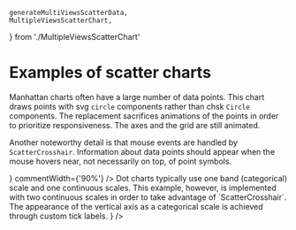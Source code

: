     generateMultiViewsScatterData,
    MultipleViewsScatterChart,
} from './MultipleViewsScatterChart'

<Meta title="Gallery/Scatter charts" />

# Examples of scatter charts

<Canvas>
    <Story name="bubbles">
        <Controller
            generator={generateBubbleScatterData}
            chart={BubbleScatterChart}
            steps={['axes', 'data', 'legend']}
        />
    </Story>
</Canvas>

<Canvas>
    <Story name="clusters">
        <Controller
            generator={generateClusterScatterData}
            chart={ClustersScatterChart}
            steps={['axes', 'legend', 'data']}
        />
    </Story>
</Canvas>

<Canvas>
    <Story name="tooltips on axes">
        <Controller generator={generateAxisTooltipScatterData} chart={AxisTooltipScatterChart} />
    </Story>
</Canvas>

<Canvas>
    <Story name="manhattan">
        <Controller
            generator={generateManhattanScatterData}
            chart={ManhattanScatterChart}
            steps={['axes', 'data']}
            comment={
                <div>
                    <p>
                        Manhattan charts often have a large number of data points. This chart draws
                        points with svg <code>circle</code> components rather than chsk
                        <code>Circle</code> components. The replacement sacrifices animations of the
                        points in order to prioritize responsiveness. The axes and the grid are still
                        animated.
                    </p>
                    <p>
                        Another noteworthy detail is that mouse events are handled by
                        <code>ScatterCrosshair</code>. Information about data points should appear when
                        the mouse hovers near, not necessarily on top, of point symbols.
                    </p>
                </div>
            }
            commentWidth={'90%'}
        />
    </Story>
</Canvas>

<Canvas>
    <Story name="error bars">
        <Controller
            generator={generateErrorsData}
            chart={ErrorsChart}
            steps={['axes', 'points', 'curve', 'legend']}
        />
    </Story>
</Canvas>

<Canvas>
    <Story name="regression">
        <Controller
            generator={generateSimpsonData}
            chart={SimpsonChart}
            steps={['axes', 'A', 'B', 'C']}
        />
    </Story>
</Canvas>

<Canvas>
    <Story name="outliers">
        <Controller
            generator={generateOutlierScatterData}
            chart={OutlierScatterChart}
            steps={['axes', 'data', 'regression1', 'arrow', 'outliers', 'regression2']}
        />
    </Story>
</Canvas>

<Canvas>
    <Story name="multiple views">
        <Controller
            generator={generateMultiViewsScatterData}
            chart={MultipleViewsScatterChart}
            steps={['legend', 'A', 'B', 'C']}
        />
    </Story>
</Canvas>

<Canvas>
    <Story name="dots">
        <Controller
        generator={generateDotScatterData}
        chart={DotScatterChart} steps={['axes', 'data']}
        comment={
                        <div>
                            Dot charts typically use one band (categorical) scale and one continuous scales. This example, however, is implemented with two continuous scales in order to take advantage of `ScatterCrosshair`. The appearance of the vertical axis as a categorical scale is achieved through custom tick labels.
                        </div>
        }
        />
    </Story>

</Canvas>
